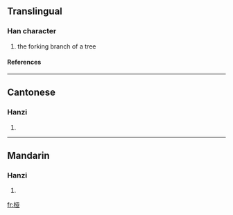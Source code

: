 {{see|椏}}

==Translingual==
===Han character===
{{Han char|rn=75|rad=木|as=06|sn=10|four=|canj=木一廿金 (DMTC)}}
# the forking branch of a tree
====References====
{{Han ref|kx=0526.211|hdz=21195.041|uh=6860|ud=26720}}

----
==Cantonese==
===Hanzi===
{{yue-hanzi|jyut=|y=nga4}}
# {{defn|Cantonese}}

----
==Mandarin==
===Hanzi===
{{cmn-hanzi|tra=椏|pin=[[yá]] ([[ya2]])|wg=ya<sup>2</sup>}}
# {{defn|Mandarin}}

[[fr:桠]]